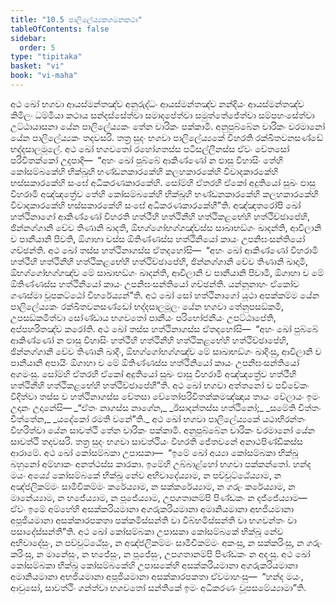 ```yaml
---
title: "10.5 පාලිලේය්‍යකගමනකථා"
tableOfContents: false
sidebar:
  order: 5
type: "tipitaka"
basket: "vi"
book: "vi-maha"
---
```



<DynamicBreadcrumb />

<Division number="467" book="vi-maha">

<Paragraph number="1997" book="vi-maha">
අථ ඛෝ භගවා ආයස්මන්තඤ්ච අනුරුද්ධං ආයස්මන්තඤ්ච නන්දියං ආයස්මන්තඤ්ච කිමිලං ධම්මියා කථාය සන්දස්සේත්වා සමාදපේත්වා සමුත්තේජේත්වා සම්පහංසේත්වා උට්ඨායාසනා යේන පාලිලේය්‍යකං තේන චාරිකං පක්කාමි. අනුපුබ්බේන චාරිකං චරමානෝ යේන පාලිලේය්‍යකං තදවසරි. තත්‍ර සුදං භගවා පාලිලේය්‍යකේ විහරති රක්ඛිතවනසණ්ඩේ භද්දසාලමූලේ. අථ ඛෝ භගවතෝ රහෝගතස්ස පටිසල්ලීනස්ස ඒවං චේතසෝ පරිවිතක්කෝ උදපාදි—  “අහං ඛෝ පුබ්බේ ආකිණ්ණෝ න ඵාසු විහාසිං තේහි කෝසම්බකේහි භික්ඛූහි භණ්ඩනකාරකේහි කලහකාරකේහි විවාදකාරකේහි භස්සකාරකේහි සංඝේ අධිකරණකාරකේහි. සෝම්හි ඒතරහි ඒකෝ අදුතියෝ සුඛං ඵාසු විහරාමි අඤ්ඤත්‍රේව තේහි කෝසම්බකේහි භික්ඛූහි භණ්ඩනකාරකේහි කලහකාරකේහි විවාදකාරකේහි භස්සකාරකේහි සංඝේ අධිකරණකාරකේහී”ති.
</Paragraph>

<Paragraph number="1998" book="vi-maha">
අඤ්ඤතරෝපි ඛෝ හත්ථිනාගෝ ආකිණ්ණෝ විහරති හත්ථීහි හත්ථිනීහි හත්ථිකළභේහි හත්ථිච්ඡාපේහි, ඡින්නග්ගානි චේව තිණානි ඛාදති, ඕභග්ගෝභග්ගඤ්චස්ස සාඛාභඞ්ගං ඛාදන්ති, ආවිලානි ච පානීයානි පිවති, ඕගාහා චස්ස ඕතිණ්ණස්ස හත්ථිනියෝ කායං උපනිඝංසන්තියෝ ගච්ඡන්ති. අථ ඛෝ තස්ස හත්ථිනාගස්ස ඒතදහෝසි—  “අහං ඛෝ ආකිණ්ණෝ විහරාමි හත්ථීහි හත්ථිනීහි හත්ථිකළභේහි හත්ථිච්ඡාපේහි, ඡින්නග්ගානි චේව තිණානි ඛාදාමි, ඕභග්ගෝභග්ගඤ්ච මේ සාඛාභඞ්ගං ඛාදන්ති, ආවිලානි ච පානීයානි පිවාමි, ඕගාහා ච මේ ඕතිණ්ණස්ස හත්ථිනියෝ කායං උපනිඝංසන්තියෝ ගච්ඡන්ති. යන්නූනාහං ඒකෝව ගණස්මා වූපකට්ඨෝ විහරේය්‍යන්”ති. අථ ඛෝ සෝ හත්ථිනාගෝ යූථා අපක්කම්ම යේන පාලිලේය්‍යකං රක්ඛිතවනසණ්ඩෝ භද්දසාලමූලං යේන භගවා තේනුපසඞ්කමි, උපසඞ්කමිත්වා සෝණ්ඩාය භගවතෝ පානීයං පරිභෝජනීයං උපට්ඨාපේති, අප්පහරිතඤ්ච කරෝති.
</Paragraph>

<Paragraph number="1999" book="vi-maha">
අථ ඛෝ තස්ස හත්ථිනාගස්ස ඒතදහෝසි—  “අහං ඛෝ පුබ්බේ ආකිණ්ණෝ න ඵාසු විහාසිං හත්ථීහි හත්ථිනීහි හත්ථිකළභේහි හත්ථිච්ඡාපේහි, ඡින්නග්ගානි චේව තිණානි ඛාදිං, ඕභග්ගෝභග්ගඤ්ච මේ සාඛාභඞ්ගං ඛාදිංසු, ආවිලානි ච පානීයානි අපායිං ඕගාහා ච මේ ඕතිණ්ණස්ස හත්ථිනියෝ කායං උපනිඝංසන්තියෝ අගමංසු. සෝම්හි ඒතරහි ඒකෝ අදුතියෝ සුඛං ඵාසු විහරාමි අඤ්ඤත්‍රේව හත්ථීහි හත්ථිනීහි හත්ථිකළභේහි හත්ථිච්ඡාපේහී”ති.
</Paragraph>

<Paragraph number="2000" book="vi-maha">
අථ ඛෝ භගවා අත්තනෝ ච පවිවේකං විදිත්වා තස්ස ච හත්ථිනාගස්ස චේතසා චේතෝපරිවිතක්කමඤ්ඤාය තායං වේලායං ඉමං උදානං උදානේසි—
</Paragraph>

<Paragraph number="2001" type="verses" book="vi-maha">
_“ඒතං නාගස්ස නාගේන,_  
_ඊසාදන්තස්ස හත්ථිනෝ;_  
_සමේති චිත්තං චිත්තේන,_  
_යදේකෝ රමතී වනේ”ති._  

</Paragraph>

<Paragraph number="2002" book="vi-maha">
අථ ඛෝ භගවා පාලිලේය්‍යකේ යථාභිරන්තං විහරිත්වා යේන සාවත්ථි තේන චාරිකං පක්කාමි. අනුපුබ්බේන චාරිකං චරමානෝ යේන සාවත්ථි තදවසරි. තත්‍ර සුදං භගවා සාවත්ථියං විහරති ජේතවනේ අනාථපිණ්ඩිකස්ස ආරාමේ. අථ ඛෝ කෝසම්බකා උපාසකා—  “ඉමේ ඛෝ අය්‍යා කෝසම්බකා භික්ඛූ බහුනෝ අම්හාකං අනත්ථස්ස කාරකා. ඉමේහි උබ්බාළ්හෝ භගවා පක්කන්තෝ. හන්ද මයං අය්‍යේ කෝසම්බකේ භික්ඛූ නේව අභිවාදේය්‍යාම, න පච්චුට්ඨේය්‍යාම, න අඤ්ජලිකම්මං සාමීචිකම්මං කරේය්‍යාම, න සක්කරේය්‍යාම, න ගරුං කරේය්‍යාම, න මානේය්‍යාම, න භජේය්‍යාම, න පූජේය්‍යාම, උපගතානම්පි පිණ්ඩකං න දජ්ජේය්‍යාම—  ඒවං ඉමේ අම්හේහි අසක්කරියමානා අගරුකරියමානා අමානියමානා අභජියමානා අපූජියමානා අසක්කාරපකතා පක්කමිස්සන්ති වා විබ්භමිස්සන්ති වා භගවන්තං වා පසාදේස්සන්තී”ති. අථ ඛෝ කෝසම්බකා උපාසකා කෝසම්බකේ භික්ඛූ නේව අභිවාදේසුං, න පච්චුට්ඨේසුං, න අඤ්ජලිකම්මං සාමීචිකම්මං අකංසු, න සක්කරිංසු, න ගරුං කරිංසු, න මානේසුං, න භජේසුං, න පූජේසුං, උපගතානම්පි පිණ්ඩකං න අදංසු. අථ ඛෝ කෝසම්බකා භික්ඛූ කෝසම්බකේහි උපාසකේහි අසක්කරියමානා අගරුකරියමානා අමානියමානා අභජියමානා අපූජියමානා අසක්කාරපකතා ඒවමාහංසු—  “හන්ද මයං, ආවුසෝ, සාවත්ථිං ගන්ත්වා භගවතෝ සන්තිකේ ඉමං අධිකරණං වූපසමේය්‍යාමා”ති.
</Paragraph>
</Division>